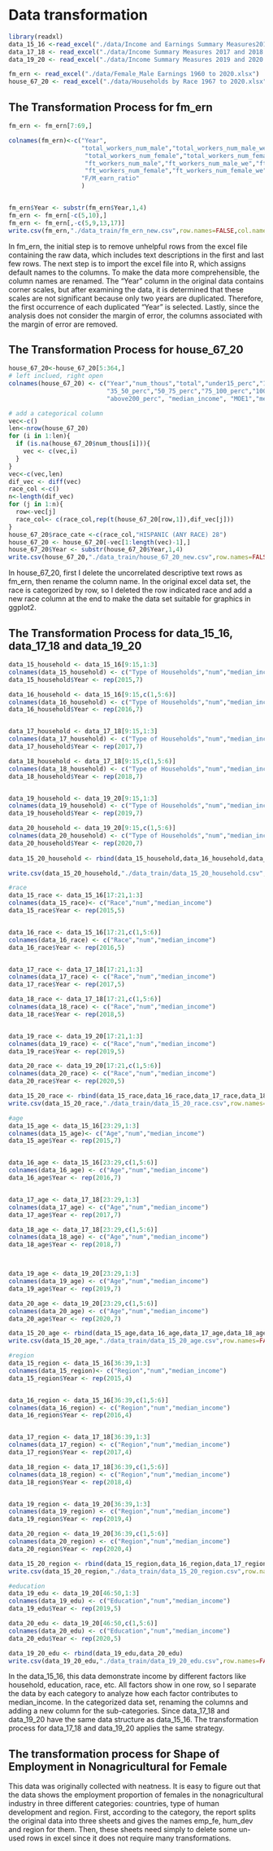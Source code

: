 # Data transformation


```r
library(readxl)
data_15_16 <-read_excel("./data/Income and Earnings Summary Measures2015 and 2016.xls")
data_17_18 <- read_excel("./data/Income Summary Measures 2017 and 2018.xlsx")
data_19_20 <- read_excel("./data/Income Summary Measures 2019 and 2020.xlsx")

fm_ern <- read_excel("./data/Female_Male Earnings 1960 to 2020.xlsx")
house_67_20 <- read_excel("./data/Households by Race 1967 to 2020.xlsx")
```
## The Transformation Process for fm_ern 
```r
fm_ern <- fm_ern[7:69,]

colnames(fm_ern)<-c("Year", 
                    "total_workers_num_male","total_workers_num_male_we","total_median_earn_male","MOE1",
                     "total_workers_num_female","total_workers_num_female_we","total_median_earn_female","MOE2",
                     "ft_workers_num_male","ft_workers_num_male_we","ft_median_earn_male","MOE3",
                     "ft_workers_num_female","ft_workers_num_female_we","ft_median_earn_female","MOE4",
                    "F/M_earn_ratio"
                    )


fm_ern$Year <- substr(fm_ern$Year,1,4)
fm_ern <- fm_ern[-c(5,10),]
fm_ern <- fm_ern[,-c(5,9,13,17)]
write.csv(fm_ern,"./data_train/fm_ern_new.csv",row.names=FALSE,col.names=TRUE,sep=',')
```


In fm_ern, the initial step is to remove unhelpful rows from the excel file containing the raw data, which includes text descriptions in the first and last few rows. The next step is to import the excel file into R, which assigns default names to the columns. To make the data more comprehensible, the column names are renamed. The "Year" column in the original data contains corner scales, but after examining the data, it is determined that these scales are not significant because only two years are duplicated. Therefore, the first occurrence of each duplicated "Year" is selected. Lastly, since the analysis does not consider the margin of error, the columns associated with the margin of error are removed.

## The Transformation Process for house_67_20 
```r
house_67_20<-house_67_20[5:364,]
# left inclued, right open
colnames(house_67_20) <- c("Year","num_thous","total","under15_perc","15_25_perc","25_35_perc",
                           "35_50_perc","50_75_perc","75_100_perc","100_150_perc","150_200_perc",
                           "above200_perc", "median_income", "MOE1","mean_income","MOE2")

# add a categorical column
vec<-c()
len<-nrow(house_67_20)
for (i in 1:len){
  if (is.na(house_67_20$num_thous[i])){
    vec <- c(vec,i)
  }
}
vec<-c(vec,len)
dif_vec <- diff(vec)
race_col <-c()
n<-length(dif_vec)
for (j in 1:n){
  row<-vec[j]
  race_col<- c(race_col,rep(t(house_67_20[row,1]),dif_vec[j]))
}
house_67_20$race_cate <-c(race_col,"HISPANIC (ANY RACE) 28")
house_67_20 <- house_67_20[-vec[1:length(vec)-1],]
house_67_20$Year <- substr(house_67_20$Year,1,4)
write.csv(house_67_20,"./data_train/house_67_20_new.csv",row.names=FALSE,col.names=TRUE,sep=',')
```

In house_67_20, first I delete the uncorrelated descriptive text rows as fm_ern, then rename the column name. In the original excel data set, the race is categorized by row, so I deleted the row indicated race and add a new race column at the end to make the data set suitable for graphics in ggplot2.


## The Transformation Process for data_15_16, data_17_18 and data_19_20
```r
data_15_household <- data_15_16[9:15,1:3]
colnames(data_15_household) <- c("Type of Households","num","median_income")
data_15_household$Year <- rep(2015,7)

data_16_household <- data_15_16[9:15,c(1,5:6)]
colnames(data_16_household) <- c("Type of Households","num","median_income")
data_16_household$Year <- rep(2016,7)


data_17_household <- data_17_18[9:15,1:3] 
colnames(data_17_household) <- c("Type of Households","num","median_income")
data_17_household$Year <- rep(2017,7)

data_18_household <- data_17_18[9:15,c(1,5:6)]
colnames(data_18_household) <- c("Type of Households","num","median_income")
data_18_household$Year <- rep(2018,7)


data_19_household <- data_19_20[9:15,1:3]
colnames(data_19_household) <- c("Type of Households","num","median_income")
data_19_household$Year <- rep(2019,7)

data_20_household <- data_19_20[9:15,c(1,5:6)]
colnames(data_20_household) <- c("Type of Households","num","median_income")
data_20_household$Year <- rep(2020,7)
 
data_15_20_household <- rbind(data_15_household,data_16_household,data_17_household,data_18_household,data_19_household,data_20_household)

write.csv(data_15_20_household,"./data_train/data_15_20_household.csv",row.names=FALSE,col.names=TRUE,sep=',')
```

```r
#race
data_15_race <- data_15_16[17:21,1:3]
colnames(data_15_race)<- c("Race","num","median_income")
data_15_race$Year <- rep(2015,5)


data_16_race <- data_15_16[17:21,c(1,5:6)]
colnames(data_16_race) <- c("Race","num","median_income")
data_16_race$Year <- rep(2016,5)


data_17_race <- data_17_18[17:21,1:3] 
colnames(data_17_race) <- c("Race","num","median_income")
data_17_race$Year <- rep(2017,5)

data_18_race <- data_17_18[17:21,c(1,5:6)]
colnames(data_18_race) <- c("Race","num","median_income")
data_18_race$Year <- rep(2018,5)


data_19_race <- data_19_20[17:21,1:3]
colnames(data_19_race) <- c("Race","num","median_income")
data_19_race$Year <- rep(2019,5)

data_20_race <- data_19_20[17:21,c(1,5:6)]
colnames(data_20_race) <- c("Race","num","median_income")
data_20_race$Year <- rep(2020,5)

data_15_20_race <- rbind(data_15_race,data_16_race,data_17_race,data_18_race,data_19_race,data_20_race)
write.csv(data_15_20_race,"./data_train/data_15_20_race.csv",row.names=FALSE,col.names=TRUE,sep=',')
```


```r
#age
data_15_age <- data_15_16[23:29,1:3]
colnames(data_15_age)<- c("Age","num","median_income")
data_15_age$Year <- rep(2015,7)


data_16_age <- data_15_16[23:29,c(1,5:6)]
colnames(data_16_age) <- c("Age","num","median_income")
data_16_age$Year <- rep(2016,7)


data_17_age <- data_17_18[23:29,1:3] 
colnames(data_17_age) <- c("Age","num","median_income")
data_17_age$Year <- rep(2017,7)

data_18_age <- data_17_18[23:29,c(1,5:6)]
colnames(data_18_age) <- c("Age","num","median_income")
data_18_age$Year <- rep(2018,7)



data_19_age <- data_19_20[23:29,1:3]
colnames(data_19_age) <- c("Age","num","median_income")
data_19_age$Year <- rep(2019,7)

data_20_age <- data_19_20[23:29,c(1,5:6)]
colnames(data_20_age) <- c("Age","num","median_income")
data_20_age$Year <- rep(2020,7)

data_15_20_age <- rbind(data_15_age,data_16_age,data_17_age,data_18_age,data_19_age,data_20_age)
write.csv(data_15_20_age,"./data_train/data_15_20_age.csv",row.names=FALSE,col.names=TRUE,sep=',')
```


```r
#region
data_15_region <- data_15_16[36:39,1:3]
colnames(data_15_region)<- c("Region","num","median_income")
data_15_region$Year <- rep(2015,4)


data_16_region <- data_15_16[36:39,c(1,5:6)]
colnames(data_16_region) <- c("Region","num","median_income")
data_16_region$Year <- rep(2016,4)


data_17_region <- data_17_18[36:39,1:3] 
colnames(data_17_region) <- c("Region","num","median_income")
data_17_region$Year <- rep(2017,4)

data_18_region <- data_17_18[36:39,c(1,5:6)]
colnames(data_18_region) <- c("Region","num","median_income")
data_18_region$Year <- rep(2018,4)


data_19_region <- data_19_20[36:39,1:3]
colnames(data_19_region) <- c("Region","num","median_income")
data_19_region$Year <- rep(2019,4)

data_20_region <- data_19_20[36:39,c(1,5:6)]
colnames(data_20_region) <- c("Region","num","median_income")
data_20_region$Year <- rep(2020,4)

data_15_20_region <- rbind(data_15_region,data_16_region,data_17_region,data_18_region,data_19_region,data_20_region)
write.csv(data_15_20_region,"./data_train/data_15_20_region.csv",row.names=FALSE,col.names=TRUE,sep=',')
```

```r
#education
data_19_edu <- data_19_20[46:50,1:3]
colnames(data_19_edu) <- c("Education","num","median_income")
data_19_edu$Year <- rep(2019,5)

data_20_edu <- data_19_20[46:50,c(1,5:6)]
colnames(data_20_edu) <- c("Education","num","median_income")
data_20_edu$Year <- rep(2020,5)

data_19_20_edu <- rbind(data_19_edu,data_20_edu)
write.csv(data_19_20_edu,"./data_train/data_19_20_edu.csv",row.names=FALSE,col.names=TRUE,sep=',')

```

In the data_15_16, this data demonstrate income by different factors like household, education, race, etc. All factors show in one row, so I separate the data by each category to analyze how each factor contributes to median_income. In the categorized data set, renaming the columns and adding a new column for the sub-categories. Since data_17_18 and data_19_20 have the same data structure as data_15_16. The transformation process for data_17_18 and data_19_20 applies the same strategy.

## The transformation process for Shape of Employment in Nonagricultural for Female

This data was originally collected with neatness. It is easy to figure out that the data shows the employment proportion of females in the nonagricultural industry in three different categories: countries, type of human development and region. First, according to the category, the report splits the original data into three sheets and gives the names emp_fe, hum_dev and region for them. Then, these sheets need simply to delete some un-used rows in excel since it does not require many transformations.

 
